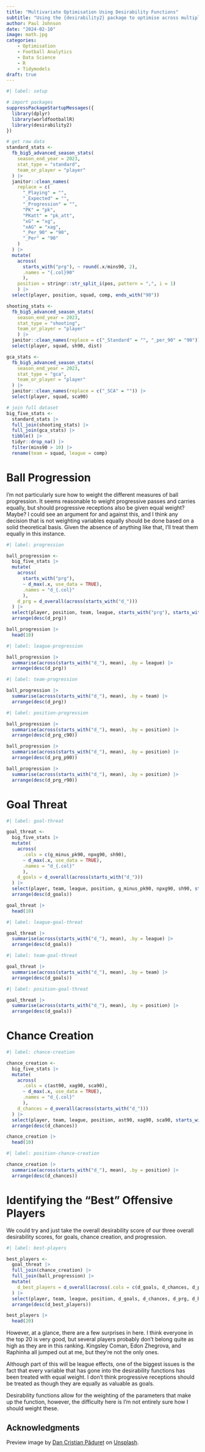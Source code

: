 ```yaml
---
title: "Multivariate Optimisation Using Desirability Functions"
subtitle: "Using the {desirability2} package to optimise across multiple variables"
author: Paul Johnson
date: "2024-02-10"
image: math.jpg
categories:
    - Optimisation
    - Football Analytics
    - Data Science
    - R
    - Tidymodels
draft: true
---
```


```r
#| label: setup

# import packages
suppressPackageStartupMessages({
  library(dplyr)
  library(worldfootballR)
  library(desirability2)
})

# get raw data
standard_stats <-
  fb_big5_advanced_season_stats(
    season_end_year = 2023,
    stat_type = "standard",
    team_or_player = "player"
  ) |>
  janitor::clean_names(
    replace = c(
      "_Playing" = "",
      "_Expected" = "",
      "_Progression" = "",
      "PK" = "pk",
      "PKatt" = "pk_att",
      "xG" = "xg",
      "xAG" = "xag",
      "_Per_90" = "90",
      "_Per" = "90"
    )
  ) |>
  mutate(
    across(
      starts_with("prg"), ~ round(.x/mins90, 2), 
      .names = "{.col}90"
      ),
    position = stringr::str_split_i(pos, pattern = ",", i = 1)
    ) |> 
  select(player, position, squad, comp, ends_with("90"))

shooting_stats <-
  fb_big5_advanced_season_stats(
    season_end_year = 2023,
    stat_type = "shooting",
    team_or_player = "player"
    ) |> 
  janitor::clean_names(replace = c("_Standard" = "", "_per_90" = "90")) |>
  select(player, squad, sh90, dist)

gca_stats <-
  fb_big5_advanced_season_stats(
    season_end_year = 2023, 
    stat_type = "gca", 
    team_or_player = "player"
  ) |>
  janitor::clean_names(replace = c("_SCA" = "")) |> 
  select(player, squad, sca90)

# join full dataset
big_five_stats <-
  standard_stats |> 
  full_join(shooting_stats) |> 
  full_join(gca_stats) |> 
  tibble() |> 
  tidyr::drop_na() |> 
  filter(mins90 > 10) |> 
  rename(team = squad, league = comp)
```

# Ball Progression

I'm not particularly sure how to weight the different measures of ball progression. It seems reasonable to weight progressive passes and carries equally, but should progressive receptions also be given equal weight? Maybe? I could see an argument for and against this, and I think any decision that is not weighting variables equally should be done based on a solid theoretical basis. Given the absence of anything like that, I'll treat them equally in this instance.

```r
#| label: progression

ball_progression <- 
  big_five_stats |>
  mutate(
    across(
      starts_with("prg"),
      ~ d_max(.x, use_data = TRUE),
      .names = "d_{.col}"
      ),
    d_prg = d_overall(across(starts_with("d_")))
  ) |> 
  select(player, position, team, league, starts_with("prg"), starts_with("d_")) |> 
  arrange(desc(d_prg))

ball_progression |> 
  head(10)
```

```r
#| label: league-progression

ball_progression |> 
  summarise(across(starts_with("d_"), mean), .by = league) |> 
  arrange(desc(d_prg))
```

```r
#| label: team-progression

ball_progression |> 
  summarise(across(starts_with("d_"), mean), .by = team) |> 
  arrange(desc(d_prg))  
```

```r
#| label: position-progression

ball_progression |> 
  summarise(across(starts_with("d_"), mean), .by = position) |> 
  arrange(desc(d_prg_c90))  

ball_progression |> 
  summarise(across(starts_with("d_"), mean), .by = position) |> 
  arrange(desc(d_prg_p90))  

ball_progression |> 
  summarise(across(starts_with("d_"), mean), .by = position) |> 
  arrange(desc(d_prg_r90))  
```

# Goal Threat

```r
#| label: goal-threat

goal_threat <- 
  big_five_stats |>
  mutate(
    across(
      .cols = c(g_minus_pk90, npxg90, sh90),
      ~ d_max(.x, use_data = TRUE),
      .names = "d_{.col}"
      ),
    d_goals = d_overall(across(starts_with("d_")))
  ) |> 
  select(player, team, league, position, g_minus_pk90, npxg90, sh90, starts_with("d_")) |> 
  arrange(desc(d_goals))

goal_threat |> 
  head(10)
```

```r
#| label: league-goal-threat

goal_threat |> 
  summarise(across(starts_with("d_"), mean), .by = league) |> 
  arrange(desc(d_goals))
```

```r
#| label: team-goal-threat

goal_threat |> 
  summarise(across(starts_with("d_"), mean), .by = team) |> 
  arrange(desc(d_goals))
```

```r
#| label: position-goal-threat

goal_threat |> 
  summarise(across(starts_with("d_"), mean), .by = position) |> 
  arrange(desc(d_goals))
```

# Chance Creation

```r
#| label: chance-creation

chance_creation <- 
  big_five_stats |>
  mutate(
    across(
      .cols = c(ast90, xag90, sca90),
      ~ d_max(.x, use_data = TRUE),
      .names = "d_{.col}"
      ),
    d_chances = d_overall(across(starts_with("d_")))
  ) |> 
  select(player, team, league, position, ast90, xag90, sca90, starts_with("d_")) |> 
  arrange(desc(d_chances))

chance_creation |> 
  head(10)
```


```r
#| label: position-chance-creation

chance_creation |> 
  summarise(across(starts_with("d_"), mean), .by = position) |> 
  arrange(desc(d_chances))
```

# Identifying the "Best" Offensive Players

We could try and just take the overall desirability score of our three overall desirability scores, for goals, chance creation, and progression.

```r
#| label: best-players

best_players <- 
  goal_threat |> 
  full_join(chance_creation) |> 
  full_join(ball_progression) |> 
  mutate(
    d_best_players = d_overall(across(.cols = c(d_goals, d_chances, d_prg)))
  ) |> 
  select(player, team, league, position, d_goals, d_chances, d_prg, d_best_players) |> 
  arrange(desc(d_best_players))

best_players |> 
  head(20)
```

However, at a glance, there are a few surprises in here. I think everyone in the top 20 is very good, but several players probably don't belong quite as high as they are in this ranking. Kingsley Coman, Edon Zhegrova, and Raphinha all jumped out at me, but they're not the only ones. 

Although part of this will be league effects, one of the biggest issues is the fact that every variable that has gone into the desirability functions has been treated with equal weight. I don't think progressive receptions should be treated as though they are equally as valuable as goals.

Desirability functions allow for the weighting of the parameters that make up the function, however, the difficulty here is I'm not entirely sure how I should weight these.

## Acknowledgments {.appendix}

Preview image by [Dan Cristian Pădureț](https://unsplash.com/@dancristianpaduret) on [Unsplash](https://unsplash.com/photos/a-blackboard-with-a-bunch-of-diagrams-on-it-h3kuhYUCE9A).

